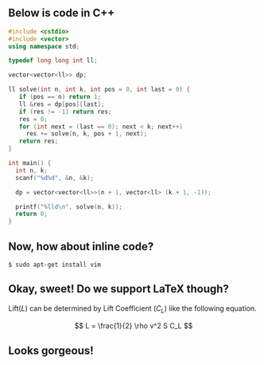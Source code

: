
<PostInit id="test-code" />

<!-- Apply katex css -->

<link
  rel="stylesheet"
  href="https://cdn.jsdelivr.net/npm/katex@0.11.0/dist/katex.min.css"
  integrity="sha384-BdGj8xC2eZkQaxoQ8nSLefg4AV4/AwB3Fj+8SUSo7pnKP6Eoy18liIKTPn9oBYNG"
  crossOrigin="anonymous"
/>

## Below is code in C++

```cpp
#include <cstdio>
#include <vector>
using namespace std;

typedef long long int ll;

vector<vector<ll>> dp;

ll solve(int n, int k, int pos = 0, int last = 0) {
   if (pos == n) return 1;
   ll &res = dp[pos][last];
   if (res != -1) return res;
   res = 0;
   for (int next = (last == 0); next < k; next++)
     res += solve(n, k, pos + 1, next);
   return res;
}

int main() {
  int n, k;
  scanf("%d%d", &n, &k);

  dp = vector<vector<ll>>(n + 1, vector<ll> (k + 1, -1));

  printf("%lld\n", solve(n, k));
  return 0;
}
```

## Now, how about inline code?

`$ sudo apt-get install vim`

## Okay, sweet! Do we support LaTeX though?

Lift($L$) can be determined by Lift Coefficient ($C_L$) like the following equation.

$$
L = \frac{1}{2} \rho v^2 S C_L
$$

## Looks gorgeous!
